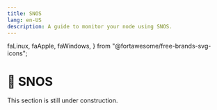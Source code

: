 ```yaml
---
title: SNOS
lang: en-US
description: A guide to monitor your node using SNOS.
---
```


  faLinux,
  faApple,
  faWindows,
} from "@fortawesome/free-brands-svg-icons";

# 🚧 SNOS

<Callout type="warning" emoji="⚠️">
  This section is still under construction.
</Callout>
